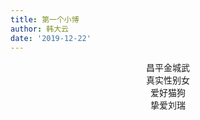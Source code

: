 ```yaml
---
title: 第一个小博
author: 韩大云
date: '2019-12-22'
---
```

<!-- blogdown::serve_site() -->
<center>昌平金城武</center>
<center>真实性别女</center>
<center>爱好猫狗</center>
<center>挚爱刘瑞</center>




